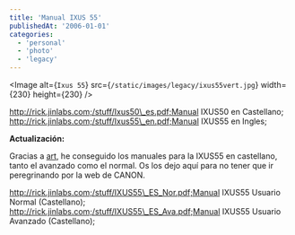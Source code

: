 ```yaml
---
title: 'Manual IXUS 55'
publishedAt: '2006-01-01'
categories:
  - 'personal'
  - 'photo'
  - 'legacy'
---
```


<Image
  alt={`Ixus 55`}
  src={`/static/images/legacy/ixus55vert.jpg`}
  width={230}
  height={230}
/>

http://rick.jinlabs.com;/stuff/Ixus50\_es.pdf;Manual IXUS50 en Castellano; http://rick.jinlabs.com;/stuff/Ixus55\_en.pdf;Manual IXUS55 en Ingles;

**Actualización:**

Gracias a [art](http://rick.jinlabs.com/archivos/2006/01/02/ixus-55-manual-y-demas/?preview=true#comment-2348), he conseguido los manuales para la IXUS55 en castellano, tanto el avanzado como el normal. Os los dejo aquí para no tener que ir peregrinando por la web de CANON.

http://rick.jinlabs.com;/stuff/IXUS55\_ES_Nor.pdf;Manual IXUS55 Usuario Normal (Castellano); http://rick.jinlabs.com;/stuff/IXUS55\_ES_Ava.pdf;Manual IXUS55 Usuario Avanzado (Castellano);
